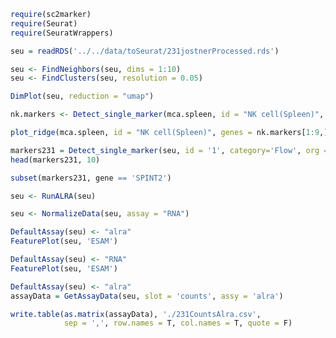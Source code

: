 ```r
require(sc2marker)
require(Seurat)
require(SeuratWrappers)
```

```r
seu = readRDS('../../data/toSeurat/231jostnerProcessed.rds')
```

```r
seu <- FindNeighbors(seu, dims = 1:10)
seu <- FindClusters(seu, resolution = 0.05)
```

```r
DimPlot(seu, reduction = "umap")
```

```r
nk.markers <- Detect_single_marker(mca.spleen, id = "NK cell(Spleen)", category = "Flow", org = "Human")
```

```r
plot_ridge(mca.spleen, id = "NK cell(Spleen)", genes = nk.markers[1:9,]$gene, ncol = 3, assay = "RNA", aggr.other = F)
```

```r
markers231 = Detect_single_marker(seu, id = '1', category='Flow', org = 'Human', self.db = './sc2MarkerGenes.csv')
head(markers231, 10)
```

```r
subset(markers231, gene == 'SPINT2')
```

```r
seu <- RunALRA(seu)
```

```r
seu <- NormalizeData(seu, assay = "RNA")

DefaultAssay(seu) <- "alra"
FeaturePlot(seu, 'ESAM')

DefaultAssay(seu) <- "RNA"
FeaturePlot(seu, 'ESAM')
```

```r
DefaultAssay(seu) <- "alra"
assayData = GetAssayData(seu, slot = 'counts', assy = 'alra')

write.table(as.matrix(assayData), './231CountsAlra.csv',
            sep = ',', row.names = T, col.names = T, quote = F)


```